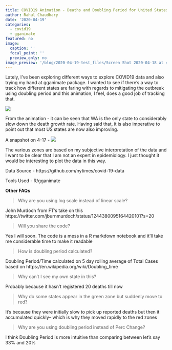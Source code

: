 ```yaml
---
title: COVID19 Animation - Deaths and Doubling Period for United States States
author: Rahul Chaudhary
date: '2020-04-19'
categories:
  - covid19
  - gganimate
featured: no
image: 
  caption: ''
  focal_point: ''
  preview_only: no
image_preview: '/blog/2020-04-19-test_files/Screen Shot 2020-04-18 at 4.24.47 PM.png'  
---
```



Lately, I've been exploring different ways to explore COVID19 data and also trying my hand at gganimate package. I wanted to see if there's a way to track how different states are faring with regards to mitigating the outbreak using doubling period and this animation, I feel, does a good job of tracking that.

![](/blog/2020-04-19-test_files/usa_april18.gif)

From the animation - it can be seen that WA is the only state to considerably slow down the death growth rate. Having said that, it is also imperative to point out that most US states are now also improving.

A snapshot on 4-17 - ![](/blog/2020-04-19-test_files/Screen Shot 2020-04-18 at 4.24.47 PM.png)


The various zones are based on my subjective interpretation of the data and I want to be clear that I am not an expert in epidemiology. I just thought it would be interesting to plot the data in this way.

Data Source - https://github.com/nytimes/covid-19-data

Tools Used - R/gganimate

**Other FAQs**

> Why are you using log scale instead of linear scale?

John Murdoch from FT's take on this https://twitter.com/jburnmurdoch/status/1244380095164420101?s=20


> Will you share the code?

Yes I will soon. The code is a mess in a R markdown notebook and it’ll take me considerable time to make it readable


> How is doubling period calculated?

Doubling Period/Time calculated on 5 day rolling average of Total Cases based on https://en.wikipedia.org/wiki/Doubling_time


> Why can’t I see my own state in this?

Probably because it hasn’t registered 20 deaths till now


> Why do some states appear in the green zone but suddenly move to red?

It’s because they were initially slow to pick up reported deaths but then it accumulated quickly-- which is why they moved rapidly to the red zones


> Why are you using doubling period instead of Perc Change?

I think Doubling Period is more intuitive than comparing between let’s say 33% and 20%
